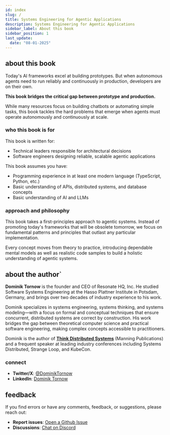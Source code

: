 ```yaml
---
id: index
slug: /
title: Systems Engineering for Agentic Applications
description: Systems Engineering for Agentic Applications
sidebar_label: About this book
sidebar_position: 1
last_update:
  date: "08-01-2025"
---
```


## about this book

Today's AI frameworks excel at building prototypes. But when autonomous agents need to run reliably and continuously in production, developers are on their own.

**This book bridges the critical gap between prototype and production.**

While many resources focus on building chatbots or automating simple tasks, this book tackles the hard problems that emerge when agents must operate autonomously and continuously at scale.

### who this book is for

This book is written for:

- Technical leaders responsible for architectural decisions
- Software engineers designing reliable, scalable agentic applications

This book assumes you have:

- Programming experience in at least one modern language (TypeScript, Python, etc.)
- Basic understanding of APIs, distributed systems, and database concepts
- Basic understanding of AI and LLMs

### approach and philosophy

This book takes a first-principles approach to agentic systems. Instead of promoting today's frameworks that will be obsolete tomorrow, we focus on fundamental patterns and principles that outlast any particular implementation.

Every concept moves from theory to practice, introducing dependable mental models as well as realistic code samples to build a holistic understanding of agentic systems.

## about the author`

**Dominik Tornow** is the founder and CEO of Resonate HQ, Inc. He studied Software Systems Engineering at the Hasso Plattner Institute in Potsdam, Germany, and brings over two decades of industry experience to his work.

Dominik specializes in systems engineering, systems thinking, and systems modeling—with a focus on formal and conceptual techniques that ensure concurrent, distributed systems are correct by construction. His work bridges the gap between theoretical computer science and practical software engineering, making complex concepts accessible to practitioners.

Dominik is the author of **[Think Distributed Systems](https://www.manning.com/books/think-distributed-systems)** (Manning Publications) and a frequent speaker at leading industry conferences including Systems Distributed, Strange Loop, and KubeCon.

### connect

- **Twitter/X**: [@DominikTornow](https://x.com/DominikTornow)
- **LinkedIn**: [Dominik Tornow](https://www.linkedin.com/in/dtornow/)

## feedback

If you find errors or have any comments, feedback, or suggestions, please reach out:

- **Report issues**: [Open a Github Issue](https://github.com/resonatehq/seaa/issues)
- **Discussions**: [Chat on Discord](https://resonatehq.io/discord)
